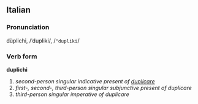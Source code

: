 ==Italian==
===Pronunciation===
dùplichi, /ˈdupliki/, /<tt>"dupliki</tt>/
===Verb form===
'''duplichi'''

# ''second-person singular indicative present of [[duplicare]]''
# ''first-, second-, third-person singular subjunctive present of duplicare''
# ''third-person singular imperative of duplicare''